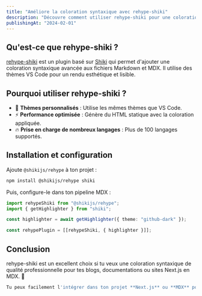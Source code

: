 ```yaml
---
title: "Améliore la coloration syntaxique avec rehype-shiki"
description: "Découvre comment utiliser rehype-shiki pour une coloration syntaxique avancée dans tes projets MDX."
publishingAt: "2024-02-01"
---
```


## Qu'est-ce que rehype-shiki ?

[rehype-shiki](https://github.com/shikijs/shiki) est un plugin basé sur [Shiki](https://shiki.matsu.io/) qui permet d'ajouter une coloration syntaxique avancée aux fichiers Markdown et MDX. Il utilise des thèmes VS Code pour un rendu esthétique et lisible.

## Pourquoi utiliser rehype-shiki ?

- 🎨 **Thèmes personnalisés** : Utilise les mêmes thèmes que VS Code.
- ⚡ **Performance optimisée** : Génère du HTML statique avec la coloration appliquée.
- 🔥 **Prise en charge de nombreux langages** : Plus de 100 langages supportés.

## Installation et configuration

Ajoute `@shikijs/rehype` à ton projet :

```bash
npm install @shikijs/rehype shiki
```
Puis, configure-le dans ton pipeline MDX :

```typescript
import rehypeShiki from "@shikijs/rehype";
import { getHighlighter } from "shiki";

const highlighter = await getHighlighter({ theme: "github-dark" });

const rehypePlugin = [[rehypeShiki, { highlighter }]];

```

## Conclusion
rehype-shiki est un excellent choix si tu veux une coloration syntaxique de qualité professionnelle pour tes blogs, documentations ou sites Next.js en MDX. 🚀

```bash
Tu peux facilement l'intégrer dans ton projet **Next.js** ou **MDX** pour améliorer l'expérience de lecture du code. 😊
```